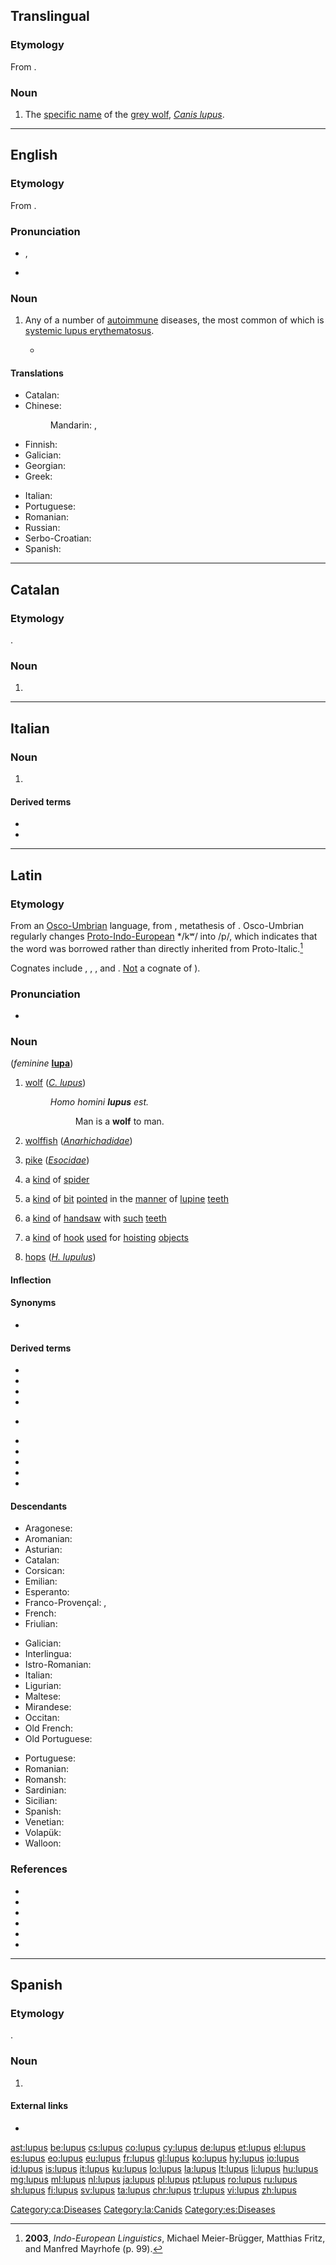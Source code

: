 {{also|Lupus|lúpus}}
==Translingual==

===Etymology===
From {{etyl|la|mul}} {{m|la|lupus||wolf}}.

===Noun===
{{head|mul|noun}}

# The [[specific name]] of the [[grey wolf]], ''[[Canis lupus]]''.

----

==English==

===Etymology===
From {{etyl|la|en}} {{m|la|lupus||wolf}}.

===Pronunciation===
* {{enPR|lo͝o'pəs}}, {{IPA|/ˈluːpəs/|lang=en}}
* {{rhymes|uːpəs|lang=en}}

===Noun===
{{en-noun|-}}

# {{lb|en|pathology}} Any of a number of [[autoimmune]] diseases, the most common of which is [[systemic lupus erythematosus]].
#* {{quote-video|actor={{w|Conan O'Brien}}|title=Conan Visits Taco Bell|url=https://www.youtube.com/watch?v=LYpKwt4Za_4&nohtml5=False|series=Conan|publisher=Team Coco|date=January 21 2015|time=00:05:15|passage=You like the name ''quesalupa''? That is a little like "case of '''lupus'''". I just keep thinking about that.}}

====Translations====
{{trans-top|autoimmune disease}}
* Catalan: {{t|ca|lupus|m}}
* Chinese:
*: Mandarin: {{t+|cmn|狼瘡|sc=Hani}}, {{t+|cmn|狼疮|tr=lángchuāng|sc=Hani}}
* Finnish: {{t+|fi|lupus}}
* Galician: {{t+|gl|lupus|m}}
* Georgian: {{t|ka|მგლურა}}
* Greek: {{t+|el|λύκος|m}}
{{trans-mid}}
* Italian: {{t+|it|lupus|m}}
* Portuguese: {{t|pt|lúpus|m}}
* Romanian: {{t+|ro|lupus|n}}
* Russian: {{t+|ru|волча́нка|f}}
* Serbo-Croatian: {{t+|sh|zverinac|m}}
* Spanish: {{t+|es|lupus|m}}
{{trans-bottom}}

----

==Catalan==

===Etymology===
{{bor|ca|la|lupus}}.

===Noun===
{{ca-noun|m|-}}

# {{l|en|lupus}}

[[Category:ca:Diseases]]

----

==Italian==

===Noun===
{{head|it|noun|g=m|invariable}}

# {{lb|it|disease}} {{l|en|lupus}}

====Derived terms====
* {{l|it|lupico}}
* {{l|it|lupoma}}

----

==Latin==
{{wikipedia|lang=la}}

===Etymology===
From an [[Osco-Umbrian]] language, from {{der|la|itc-pro|*lukʷos}}, metathesis of {{der|la|ine-pro|*wĺ̥kʷos}}. Osco-Umbrian regularly changes [[Proto-Indo-European]] */kʷ/ into /p/, which indicates that the word was borrowed rather than directly inherited from Proto-Italic.<ref>'''2003''', ''Indo-European Linguistics'', Michael Meier-Brügger, Matthias Fritz, and Manfred Mayrhofe (p. 99).</ref>

Cognates include {{cog|grc|λύκος}}, {{cog|sa|वृकः}}, {{cog|ang|wulf}}, and {{cog|ru|волк}}. [[vulpes#Etymology|Not]] a cognate of {{m|la|volpēs||fox}}).

===Pronunciation===
* {{la-IPA|lupus}}

===Noun===
{{la-noun|lupus|lupī|m|second}} (''feminine'' '''[[lupa#Latin|lupa]]''')

# {{lb|la|zoology}} [[wolf]] (''[[Canis lupus|C. lupus]]'')
#: ''Homo homini '''lupus''' est.''
#:: Man is a '''wolf''' to man.
# {{lb|la|zoology}} [[wolffish]] (''[[Anarhichadidae]]'')
# {{lb|la|zoology}} [[pike]] (''[[Esocidae]]'')
# {{lb|la|zoology}} a [[kind]] of [[spider]]
# {{lb|la|carpentry}} a [[kind]] of [[bit]] [[point]]ed in the [[manner]] of [[lupine]] [[teeth]]
# {{lb|la|carpentry}} a [[kind]] of [[handsaw]] with [[such]] [[teeth]]
# a [[kind]] of [[hook]] [[use]]d for [[hoist]]ing [[object]]s
# {{lb|la|botany}} [[hops]] (''[[Humulus lupulus|H. lupulus]]'')

====Inflection====
{{la-decl-2nd|lup}}

====Synonyms====
* {{l|la|hirpus}}

====Derived terms====
{{top2}}
* {{l|la|agnum lupō ēripere velle||to wish the impossible, literally: to wish to rescue a lamb from a wolf}}
* {{l|la|homō hominī lupus}}
* {{l|la|lupārius}}
* {{l|la|lupātus}}
* {{l|la|lupellus}} {{qualifier|Medieval Latin}}
{{mid2}}
* {{l|la|Lupercus}}
* {{l|la|lupīnus}}
* {{l|la|Lupus}}
* {{l|la|lupus in fābulā}}
* {{l|la|lupus in sermōne}}
{{bottom}}

====Descendants====
{{top3}}
* Aragonese: {{l|an|lupo}}
* Aromanian: {{l|rup|lup}}
* Asturian: {{l|ast|llobu}}
* Catalan: {{l|ca|llop}}
* Corsican: {{l|co|lupu}}
* Emilian: {{l|egl|låuv}}
* Esperanto: {{l|eo|lupo}}
* Franco-Provençal: {{l|frp|lôf}}, {{l|frp|lop}}
* French: {{l|fr|loup}}
* Friulian: {{l|fur|lôf}}
{{mid3}}
* Galician: {{l|gl|lobo}}
* Interlingua: {{l|ia|lupo}}
* Istro-Romanian: {{l|ruo|lup}}
* Italian: {{l|it|lupo}}
* Ligurian: {{l|lij|lô}}
* Maltese: {{l|mt|lupu}}
* Mirandese: {{l|mwl|lhobo}}
* Occitan: {{l|oc|lop}}
* Old French: {{l|fro|leu}}
* Old Portuguese: {{l|roa-opt|lobo}}
{{mid3}}
* Portuguese: {{l|pt|lobo}}
* Romanian: {{l|ro|lup}}
* Romansh: {{l|rm|luf}}
* Sardinian: {{l|sc|lupu}}
* Sicilian: {{l|scn|lupu}}
* Spanish: {{l|es|lobo}}
* Venetian: {{l|vec|lóvo}}
* Volapük: {{l|vo|lup}}
* Walloon: {{l|wa|leu}}
{{bottom}}

[[Category:la:Canids]]

===References===
* {{R:L&S}}
* {{R:Elementary Lewis}}
* {{R:du Cange}}
* {{R:Gaffiot}}
* {{R:Peck}}
* {{R:Smith's Persons}}
<references />

----

==Spanish==
{{wikipedia|lang=es}}

===Etymology===
{{bor|es|la|lupus}}.

===Noun===
{{es-noun|m|-}}

# {{l|en|lupus}}

====External links====
* {{R:DRAE 2001}}

[[Category:es:Diseases]]

[[ast:lupus]]
[[be:lupus]]
[[cs:lupus]]
[[co:lupus]]
[[cy:lupus]]
[[de:lupus]]
[[et:lupus]]
[[el:lupus]]
[[es:lupus]]
[[eo:lupus]]
[[eu:lupus]]
[[fr:lupus]]
[[gl:lupus]]
[[ko:lupus]]
[[hy:lupus]]
[[io:lupus]]
[[id:lupus]]
[[is:lupus]]
[[it:lupus]]
[[ku:lupus]]
[[lo:lupus]]
[[la:lupus]]
[[lt:lupus]]
[[li:lupus]]
[[hu:lupus]]
[[mg:lupus]]
[[ml:lupus]]
[[nl:lupus]]
[[ja:lupus]]
[[pl:lupus]]
[[pt:lupus]]
[[ro:lupus]]
[[ru:lupus]]
[[sh:lupus]]
[[fi:lupus]]
[[sv:lupus]]
[[ta:lupus]]
[[chr:lupus]]
[[tr:lupus]]
[[vi:lupus]]
[[zh:lupus]]